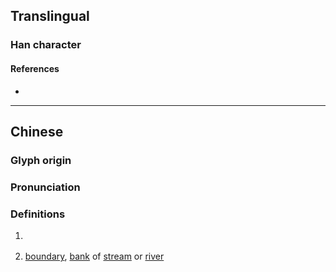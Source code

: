 {{character info/new}}
==Translingual==

===Han character===
{{Han char|rn=85|rad=水|as=06|sn=9|four=|canj=EAV,XEAV|ids=⿰氵艮}}

====References====
* {{Han ref|kx=0619.130|dkj=17348|dj=1014.080|hdz=31617.020|uh=6CFF|ud=27903}}

----

==Chinese==
{{zh-forms}}

===Glyph origin===
{{Han etym}}

===Pronunciation===
{{zh-pron
|m=yín
|c=an4,ngan4
|mc=y
|oc=y
|ma=
|cat=pn,n
}}

===Definitions===
{{zh-hanzi}}

# {{zh-div|水}} {{n-g|an [[ancient]] [[river]] in the [[Guangxi]] [[Zhuang]] Autonomous Region}}
# [[boundary]], [[bank]] of [[stream]] or [[river]]

{{zh-cat|Rivers in China|Rivers}}